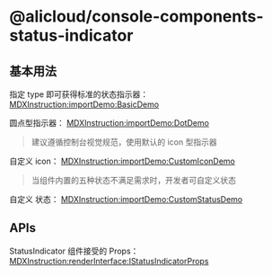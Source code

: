 # @alicloud/console-components-status-indicator

## 基本用法

指定 type 即可获得标准的状态指示器：
[MDXInstruction:importDemo:BasicDemo](./stories/basic.tsx)

圆点型指示器：
[MDXInstruction:importDemo:DotDemo](./stories/dot.tsx)

> 建议遵循控制台视觉规范，使用默认的 icon 型指示器

自定义 icon：
[MDXInstruction:importDemo:CustomIconDemo](./stories/custom-icon.tsx)

> 当组件内置的五种状态不满足需求时，开发者可自定义状态

自定义 状态：
[MDXInstruction:importDemo:CustomStatusDemo](./stories/custom-status.tsx)


## APIs

StatusIndicator 组件接受的 Props：
[MDXInstruction:renderInterface:IStatusIndicatorProps](./api-json/api.json)
